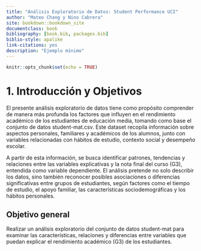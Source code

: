 ```yaml
---
title: "Análisis Exploratorio de Datos: Student Performance UCI"
author: "Mateo Chang y Nino Cabrera"
site: bookdown::bookdown_site
documentclass: book
bibliography: [book.bib, packages.bib]
biblio-style: apalike
link-citations: yes
description: "Ejemplo mínimo"
---
```


```r
knitr::opts_chunk$set(echo = TRUE)
```

# 1. Introducción y Objetivos

El presente análisis exploratorio de datos tiene como propósito comprender de manera más profunda los factores que influyen en el rendimiento académico de los estudiantes de educación media, tomando como base el conjunto de datos student-mat.csv. Este dataset recopila información sobre aspectos personales, familiares y académicos de los alumnos, junto con variables relacionadas con hábitos de estudio, contexto social y desempeño escolar.

A partir de esta información, se busca identificar patrones, tendencias y relaciones entre las variables explicativas y la nota final del curso (G3), entendida como variable dependiente. El análisis pretende no solo describir los datos, sino también reconocer posibles asociaciones o diferencias significativas entre grupos de estudiantes, según factores como el tiempo de estudio, el apoyo familiar, las características sociodemográficas y los hábitos personales.

## Objetivo general

Realizar un análisis exploratorio del conjunto de datos student-mat para examinar las características, relaciones y diferencias entre variables que puedan explicar el rendimiento académico (G3) de los estudiantes.



